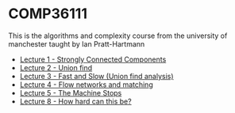 = COMP36111 =

This is the algorithms and complexity course from the university of manchester taught by Ian Pratt-Hartmann

* [[Lecture 1 - Strongly Connected Components]]
* [[Lecture 2 - Union find]]
* [[Lecture 3 - Fast and Slow (Union find analysis)]]
* [[Lecture 4 - Flow networks and matching]]
* [[Lecture 5 - The Machine Stops]]
* [[Lecture 8 - How hard can this be?]]
